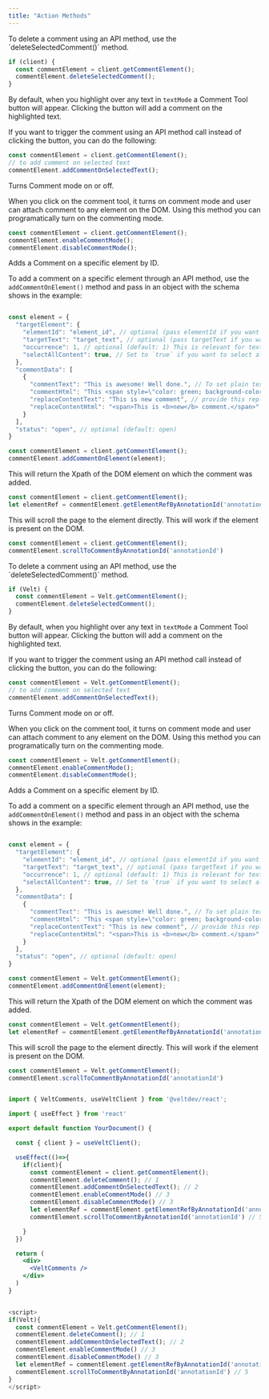 ```yaml
---
title: "Action Methods"
---
```



<Tabs>
<Tab title="React / Next.js">

<Steps titleSize="h2">

<Step title="Delete selected comment">
To delete a comment using an API method, use the `deleteSelectedComment()` method.

```jsx
if (client) {
  const commentElement = client.getCommentElement();
  commentElement.deleteSelectedComment();
}
```
</Step>

<Step title="Add comment on selected text">

By default, when you highlight over any text in `textMode` a Comment Tool button will appear. Clicking the button will add a comment on the highlighted text.

If you want to trigger the comment using an API method call instead of clicking the button, you can do the following:

```jsx
const commentElement = client.getCommentElement();
// to add comment on selected text
commentElement.addCommentOnSelectedText();
```

</Step>

<Step title="Turning on and off Comment Mode">

Turns Comment mode on or off.

When you click on the comment tool, it turns on comment mode and user can attach comment to any element on the DOM. Using this method you can programatically turn on the commenting mode.

```jsx
const commentElement = client.getCommentElement();
commentElement.enableCommentMode();
commentElement.disableCommentMode();
```

</Step>

<Step title="Add Comments on specific elements">

Adds a Comment on a specific element by ID.

To add a comment on a specific element through an API method, use the `addCommentOnElement()` method and pass in an object with the schema shows in the example:


```jsx

const element = {
  "targetElement": {
    "elementId": "element_id", // optional (pass elementId if you want to add comment on a specific element)
    "targetText": "target_text", // optional (pass targetText if you want to add comment on a specific text)
    "occurrence": 1, // optional (default: 1) This is relevant for text comment. By default, we will attach comment to the first occurence of the target text in your document. You can change this to attach your comment on a more specific text.
  	"selectAllContent": true, // Set to `true` if you want to select all the text content of the target element.
  },
  "commentData": [
    {
      "commentText": "This is awesome! Well done.", // To set plain text content
      "commentHtml": "This <span style=\"color: green; background-color: aliceblue; display: inline-block; padding: 4px; border-radius: 4px;\">is test</span> comment.", // To set HTML formatted content
      "replaceContentText": "This is new comment", // provide this replaceContentText to replace current text with
      "replaceContentHtml": "<span>This is <b>new</b> comment.</span>", // If replacement text contains html formatted text, then provide it here
    }
  ],
  "status": "open", // optional (default: open)
}

const commentElement = client.getCommentElement();
commentElement.addCommentOnElement(element);
```



</Step>

<Step title="Get the Xpath of the DOM element on which the comment was added">

This will return the Xpath of the DOM element on which the comment was added.

```jsx
const commentElement = client.getCommentElement();
let elementRef = commentElement.getElementRefByAnnotationId('annotationId')

```

</Step>

<Step title="Scroll the page directly to the comment element">

This will scroll the page to the element directly. This will work if the element is present on the DOM.

```jsx
const commentElement = client.getCommentElement();
commentElement.scrollToCommentByAnnotationId('annotationId')
```

</Step>

</Steps>

</Tab>

<Tab title="HTML">

<Steps titleSize="h2">

<Step title="Delete selected comment">
To delete a comment using an API method, use the `deleteSelectedComment()` method.

```jsx
if (Velt) {
  const commentElement = Velt.getCommentElement();
  commentElement.deleteSelectedComment();
}
```
</Step>

<Step title="Add comment on selected text">

By default, when you highlight over any text in `textMode` a Comment Tool button will appear. Clicking the button will add a comment on the highlighted text.

If you want to trigger the comment using an API method call instead of clicking the button, you can do the following:

```jsx
const commentElement = Velt.getCommentElement();
// to add comment on selected text
commentElement.addCommentOnSelectedText();
```

</Step>

<Step title="Turning on and off Comment Mode">

Turns Comment mode on or off.

When you click on the comment tool, it turns on comment mode and user can attach comment to any element on the DOM. Using this method you can programatically turn on the commenting mode.

```jsx
const commentElement = Velt.getCommentElement();
commentElement.enableCommentMode();
commentElement.disableCommentMode();
```

</Step>

<Step title="Add Comments on specific elements">

Adds a Comment on a specific element by ID.

To add a comment on a specific element through an API method, use the `addCommentOnElement()` method and pass in an object with the schema shows in the example:


```jsx

const element = {
  "targetElement": {
    "elementId": "element_id", // optional (pass elementId if you want to add comment on a specific element)
    "targetText": "target_text", // optional (pass targetText if you want to add comment on a specific text)
    "occurrence": 1, // optional (default: 1) This is relevant for text comment. By default, we will attach comment to the first occurence of the target text in your document. You can change this to attach your comment on a more specific text.
  	"selectAllContent": true, // Set to `true` if you want to select all the text content of the target element.
  },
  "commentData": [
    {
      "commentText": "This is awesome! Well done.", // To set plain text content
      "commentHtml": "This <span style=\"color: green; background-color: aliceblue; display: inline-block; padding: 4px; border-radius: 4px;\">is test</span> comment.", // To set HTML formatted content
      "replaceContentText": "This is new comment", // provide this replaceContentText to replace current text with
      "replaceContentHtml": "<span>This is <b>new</b> comment.</span>", // If replacement text contains html formatted text, then provide it here
    }
  ],
  "status": "open", // optional (default: open)
}

const commentElement = Velt.getCommentElement();
commentElement.addCommentOnElement(element);
```



</Step>

<Step title="Get the Xpath of the DOM element on which the comment was added">

This will return the Xpath of the DOM element on which the comment was added.

```jsx
const commentElement = Velt.getCommentElement();
let elementRef = commentElement.getElementRefByAnnotationId('annotationId')

```

</Step>

<Step title="Scroll the page directly to the comment element">

This will scroll the page to the element directly. This will work if the element is present on the DOM.

```jsx
const commentElement = Velt.getCommentElement();
commentElement.scrollToCommentByAnnotationId('annotationId')
```

</Step>


</Steps>

</Tab>


</Tabs>

<RequestExample>

```jsx React / Next.js

import { VeltComments, useVeltClient } from '@veltdev/react';

import { useEffect } from 'react'

export default function YourDocument() {

  const { client } = useVeltClient();

  useEffect(()=>{
    if(client){
      const commentElement = client.getCommentElement();
      commentElement.deleteComment(); // 1
      commentElement.addCommentOnSelectedText(); // 2
      commentElement.enableCommentMode() // 3
      commentElement.disableCommentMode() // 3
      let elementRef = commentElement.getElementRefByAnnotationId('annotationId') // 4
      commentElement.scrollToCommentByAnnotationId('annotationId') // 5

    }
  })

  return (
    <div>
      <VeltComments />
    </div>
  )
}
```


```js HTML

<script>
if(Velt){
  const commentElement = Velt.getCommentElement();
  commentElement.deleteComment(); // 1
  commentElement.addCommentOnSelectedText(); // 2
  commentElement.enableCommentMode() // 3
  commentElement.disableCommentMode() // 3
  let elementRef = commentElement.getElementRefByAnnotationId('annotationId') // 4
  commentElement.scrollToCommentByAnnotationId('annotationId') // 5
}
</script>
```

</RequestExample>